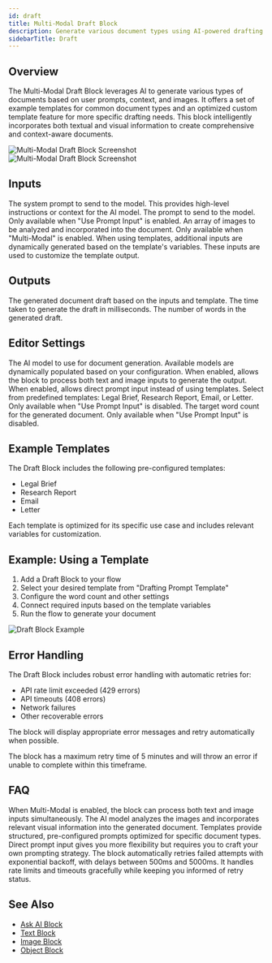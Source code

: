 ```yaml
---
id: draft
title: Multi-Modal Draft Block
description: Generate various document types using AI-powered drafting capabilities with text and image inputs
sidebarTitle: Draft
---
```


## Overview

The Multi-Modal Draft Block leverages AI to generate various types of documents based on user prompts, context, and images. It offers a set of example templates for common document types and an optimized custom template feature for more specific drafting needs. This block intelligently incorporates both textual and visual information to create comprehensive and context-aware documents.

<Frame className="block dark:hidden">
  <img src="/block-reference/assets/draft_light.png" alt="Multi-Modal Draft Block Screenshot" />
</Frame>
<Frame className="hidden dark:block">
  <img src="/block-reference/assets/draft_dark.png" alt="Multi-Modal Draft Block Screenshot" />
</Frame>

## Inputs

<ParamField path="systemPrompt" type="string" optional>
  The system prompt to send to the model. This provides high-level instructions or context for the AI model.
</ParamField>

<ParamField path="prompt" type="string" optional>
  The prompt to send to the model. Only available when "Use Prompt Input" is enabled.
</ParamField>

<ParamField path="images" type="image[]" optional>
  An array of images to be analyzed and incorporated into the document. Only available when "Multi-Modal" is enabled.
</ParamField>

<ParamField path="(Template Variables)" type="string" optional>
  When using templates, additional inputs are dynamically generated based on the template's variables. These inputs are used to customize the template output.
</ParamField>

## Outputs

<ResponseField name="output" type="string">
  The generated document draft based on the inputs and template.
</ResponseField>

<ResponseField name="duration" type="number">
  The time taken to generate the draft in milliseconds.
</ResponseField>

<ResponseField name="wordCount" type="number">
  The number of words in the generated draft.
</ResponseField>

## Editor Settings

<ParamField path="AI Model" type="string" default="gpt-4">
  The AI model to use for document generation. Available models are dynamically populated based on your configuration.
</ParamField>

<ParamField path="Multi-Modal" type="boolean" default={false}>
  When enabled, allows the block to process both text and image inputs to generate the output.
</ParamField>

<ParamField path="Use Prompt Input" type="boolean" default={false}>
  When enabled, allows direct prompt input instead of using templates.
</ParamField>

<ParamField path="Drafting Prompt Template" type="string" default="Legal Brief">
  Select from predefined templates: Legal Brief, Research Report, Email, or Letter. Only available when "Use Prompt Input" is disabled.
</ParamField>

<ParamField path="Word Count" type="number" default={800} min={500} max={2000}>
  The target word count for the generated document. Only available when "Use Prompt Input" is disabled.
</ParamField>

## Example Templates

The Draft Block includes the following pre-configured templates:

- Legal Brief
- Research Report
- Email
- Letter

Each template is optimized for its specific use case and includes relevant variables for customization.

## Example: Using a Template

1. Add a Draft Block to your flow
2. Select your desired template from "Drafting Prompt Template"
3. Configure the word count and other settings
4. Connect required inputs based on the template variables
5. Run the flow to generate your document

<Frame>
  <img src="/images/draft-block-example.png" alt="Draft Block Example" />
</Frame>

## Error Handling

The Draft Block includes robust error handling with automatic retries for:
- API rate limit exceeded (429 errors)
- API timeouts (408 errors)
- Network failures
- Other recoverable errors

The block will display appropriate error messages and retry automatically when possible.

<Warning>
  The block has a maximum retry time of 5 minutes and will throw an error if unable to complete within this timeframe.
</Warning>

## FAQ

<AccordionGroup>
  <Accordion title="How does Multi-Modal drafting work?">
    When Multi-Modal is enabled, the block can process both text and image inputs simultaneously. The AI model analyzes the images and incorporates relevant visual information into the generated document.
  </Accordion>

  <Accordion title="What's the difference between using a template and direct prompt input?">
    Templates provide structured, pre-configured prompts optimized for specific document types. Direct prompt input gives you more flexibility but requires you to craft your own prompting strategy.
  </Accordion>

  <Accordion title="How are retries handled?">
    The block automatically retries failed attempts with exponential backoff, with delays between 500ms and 5000ms. It handles rate limits and timeouts gracefully while keeping you informed of retry status.
  </Accordion>
</AccordionGroup>

## See Also

- [Ask AI Block](/block-reference/ai/ask-ai)
- [Text Block](/block-reference/data/text)
- [Image Block](/block-reference/data/image)
- [Object Block](/block-reference/data/object)
